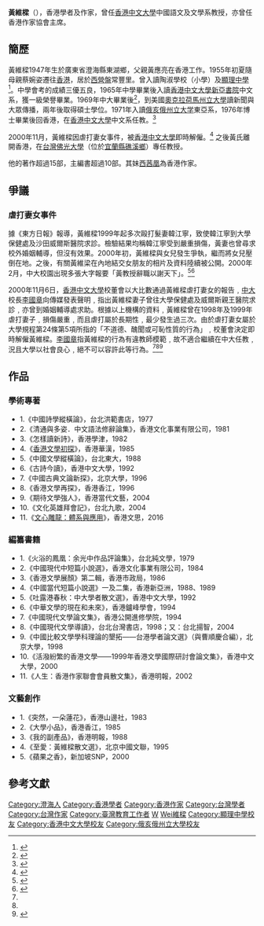 {{Infobox_officeholder
| name = 黃維樑
| image name =
| width = 
| now = 香港學者
| period = 
| Sex = 男
| party =
| Native place = [[廣東|廣東]][[澄海|澄海]]
| date of birth = {{Birth date and age|1947|10|19}}
| place of birth = {{ROC-1928}}[[廣東|廣東]][[澄海|澄海]]
| spouse = 韓江寧
| children = 黃淑珊、黃志祥
| parents = 黃應亮、蔡婉姿
| relatives = [[西茜凰|西茜凰]]（妹）
| educate = 
*美國[[俄亥俄州立大學|俄亥俄州立大學]]東亞語文系博士
*[[香港中文大學|香港中文大學]]中文系學士 
| past = 
*臺灣[[佛光大學|佛光大學]]文學系教授
*香港中文大學中文系講師、高級講師、教授
*[[臺灣國立中山大學|臺灣國立中山大學]]外文所客座教授
*美國Macalester College韓福瑞講座客座教授 
*美國University of Wisconsin客座副教授
}}
'''黃維樑'''（{{bd|1947年|10月19日|||catIdx=Huang黃維樑}}），香港學者及作家，曾任[[香港中文大學|香港中文大學]]中國語文及文學系教授，亦曾任香港作家協會主席。

== 簡歷 ==
黃維樑1947年生於廣東省澄海縣東湖鄉，父親黃應亮在香港工作。1955年初夏隨母親蔡婉姿遷往[[香港|香港]]，居於[[西營盤|西營盤]]常豐里。曾入讀陶淑學校（小學）及[[顯理中學|顯理中學]]<ref>{{cite web |url=https://commons.ln.edu.hk/oh_cca/5/ |title=中國當代作家口述歷史計劃 黃維樑 |last= |first= |date=1995-02-05|website= |publisher=香港嶺南大學 |access-date=2019-05-22|quote=}}</ref>。中學會考的成績三優五良，1965年中學畢業後入讀[[香港中文大學|香港中文大學]][[新亞書院|新亞書院]]中文系，獲一級榮譽畢業。1969年中大畢業後<ref>{{cite news |title=中文大學應屆 畢業學生題名 |url=https://mmis.hkpl.gov.hk/coverpage/-/coverpage/view?_coverpage_WAR_mmisportalportlet_hsf=%E7%95%A2%E6%A5%AD%E5%85%B8%E7%A6%AE&p_r_p_-1078056564_c=QF757YsWv59f%2BqmPwqsIkPFheWB6hLBZ&_coverpage_WAR_mmisportalportlet_o=30&_coverpage_WAR_mmisportalportlet_actual_q=%28%20verbatim_dc.collection%3A%28%22Old%5C%20HK%5C%20Newspapers%22%29%20%29%20AND+%28%20%28%20allTermsMandatory%3A%28true%29%20OR+all_dc.title%3A%28%E7%95%A2%E6%A5%AD%E5%85%B8%E7%A6%AE%29%20OR+all_dc.creator%3A%28%E7%95%A2%E6%A5%AD%E5%85%B8%E7%A6%AE%29%20OR+all_dc.contributor%3A%28%E7%95%A2%E6%A5%AD%E5%85%B8%E7%A6%AE%29%20OR+all_dc.subject%3A%28%E7%95%A2%E6%A5%AD%E5%85%B8%E7%A6%AE%29%20OR+fulltext%3A%28%E7%95%A2%E6%A5%AD%E5%85%B8%E7%A6%AE%29%20OR+all_dc.description%3A%28%E7%95%A2%E6%A5%AD%E5%85%B8%E7%A6%AE%29%20%29%20%29&_coverpage_WAR_mmisportalportlet_sort_field=dc.publicationdate_bsort&_coverpage_WAR_mmisportalportlet_sort_order=desc&_coverpage_WAR_mmisportalportlet_filter=dc.publicationdate_dt%3A%5B1960-01-01T00%3A00%3A00Z+TO+1969-12-31T15%3A59%3A59Z%5D |page=15 |language= |publisher=華僑日報 | date=1969-10-08 |accessdate=2022-03-30 |quote= }}</ref>，到美國[[奧克拉荷馬州立大學|奧克拉荷馬州立大學]]讀新聞與大眾傳播，兩年後取得碩士學位。1971年入讀[[俄亥俄州立大学|俄亥俄州立大学]]東亞系，1976年博士畢業後回香港，在[[香港中文大學|香港中文大學]]中文系任教。<ref>{{cite web |url=http://commons.ln.edu.hk/oh_cca/5/ |title=中國當代作家口述歷史計劃：黃維樑 |date=1995-02-05}}</ref>

2000年11月，黃維樑因虐打妻女事件，被[[香港中文大學|香港中文大學]]即時解僱。<ref name="std001107">{{cite news |url=http://std.stheadline.com/archive/fullstory.asp?andor=or&year1=2000&month1=11&day1=7&year2=2000&month2=11&day2=7&category=all&id=20001107a05&keyword1=&keyword2= |title=打老婆可恥，中大即炒黃維樑 |publisher=星島日報 |date=2000-11-07}}</ref> 之後黃氏離開香港，在[[台灣|台灣]][[佛光大學|佛光大學]]（位於[[宜蘭縣|宜蘭縣]][[礁溪鄉|礁溪鄉]]）專任教授。

他的著作超過15部，主編書超過10部。其妹[[西茜凰|西茜凰]]為香港作家。

==爭議==
===虐打妻女事件===
據《東方日報》報導，黃維樑1999年起多次毆打髮妻韓江寧，致使韓江寧到大學保健處及沙田威爾斯醫院求診。檢驗結果均稱韓江寧受到嚴重損傷，黃妻也曾尋求校外婚姻輔導，但沒有效果。2000年初，黃維樑與女兒發生爭執，繼而將女兒壓倒在地。之後，有關黃維梁在內地結交女朋友的相片及資料陸續被公開。2000年2月，中大校園出現多張大字報要「黃教授辭職以謝天下」。<ref name="ms001110">{{cite news |url=https://market.cloud.edu.tw/content/senior/chinese/tc_md/report/r2/rp2_1110.htm |title=香港中大解聘虐打妻女教授黃維樑 |publisher=民生報  |date=2000-11-10 }}</ref><ref>{{cite news |url=http://news.sina.com.cn/society/2000-2-4/59521.html |title=一教授涉嫌虐打妻女 學生要求其辭職謝天下 |publisher=南方都市報  |date=2000-02-04 }}</ref> 

2000年11月6日，[[香港中文大學|香港中文大學]]校董會以大比數通過黃維樑虐打妻女的報告﹐[[香港中文大學|中大]]校長[[李國章|李國章]]向傳媒發表聲明﹐指出黃維樑妻子曾往大學保健處及威爾斯親王醫院求診﹐亦曾到婚姻輔導處求助。根據以上機構的資料﹐黃維樑曾在1998年及1999年虐打妻子﹐損傷嚴重﹐而且虐打屬於長期性﹐最少發生過三次。由於虐打妻女屬於大學規程第24條第5項所指的「不道德、醜聞或可恥性質的行為」﹐校董會決定即時解僱黃維樑。[[李國章|李國章]]指黃維樑的行為有違教師模範﹐故不適合繼續在中大任教﹐況且大學以社會良心﹐絕不可以容許此等行為。<ref name="std001107" /><ref name="ms001110" /><ref>{{cite news |url=http://bma.singtao.com/archive/fullstory.asp?andor=or&year1=2000&month1=11&day1=7&year2=2000&month2=11&day2=7&category=all&id=20001107a06&keyword1=&keyword2= |title=黃維樑昨仍想挽狂瀾 |publisher=星島日報 |date=2000-11-07 }}{{Dead link|date=2020年1月 |bot=InternetArchiveBot |fix-attempted=yes }}</ref>

== 作品 ==
=== 學術專著 ===
*1.《中國詩學縱橫論》，台北洪範書店，1977
*2.《清通與多姿．中文語法修辭論集》，香港文化事業有限公司，1981
*3.《怎樣讀新詩》，香港學津，1982
*4.《[https://www.facebook.com/mybookroom/photos/pcb.4325717330804784/4325713220805195 香港文學初探]》，香港華漢，1985
*5.《中國文學縱橫論》，台北東大，1988
*6.《古詩今讀》，香港中文大學，1992
*7.《中國古典文論新探》，北京大學，1996
*8.《香港文學再探》，香港香江，1996
*9.《期待文學強人》，香港當代文藝，2004
*10.《文化英雄拜會記》，台北九歌，2004
*11.《[[文心雕龍：體系與應用|文心雕龍：體系與應用]]》，香港文思，2016

=== 編纂書籍 ===
*1.《火浴的鳳凰：余光中作品評論集》，台北純文學，1979
*2.《中國現代中短篇小說選》，香港文化事業有限公司，1984
*3.《香港文學展顏》第二輯，香港市政局，1986
*4.《中國當代短篇小說選》一及二集，香港新亞洲，1988、1989
*5.《吐露港春秋：中大學者散文選》，香港中文大學，1992
*6.《中華文學的現在和未來》，香港鑪峰學會，1994
*7.《中國現代文學論文集》，香港公開進修學院，1994
*8.《中國現代文學導讀》，台北台灣書店，1998；又：台北揚智，2004
*9.《中國比較文學學科理論的墾拓――台港學者論文選》（與曹順慶合編），北京大學，1998
*10.《活潑紛繁的香港文學――1999年香港文學國際研討會論文集》，香港中文大學，2000
*11.《人生：香港作家聯會會員散文集》，香港明報，2002

=== 文藝創作 === 
*1.《突然，一朵蓮花》，香港山邊社，1983
*2.《大學小品》，香港香江，1985
*3.《我的副產品》，香港明報，1988
*4.《至愛：黃維樑散文選》，北京中國文聯，1995
*5.《蘋果之香》，新加坡SNP，2000

== 參考文獻 ==
{{Reflist}}

{{DEFAULTSORT:Huang黃維樑}}
[[Category:澄海人|Category:澄海人]]
[[Category:香港學者|Category:香港學者]]
[[Category:香港作家|Category:香港作家]]
[[Category:台灣學者|Category:台灣學者]]
[[Category:台灣作家|Category:台灣作家]]
[[Category:臺灣教育工作者|Category:臺灣教育工作者]]
[[Category:佛光大學教授|W]]
[[Category:黃姓|Wei維樑]]
[[Category:顯理中學校友|Category:顯理中學校友]]
[[Category:香港中文大學校友|Category:香港中文大學校友]]
[[Category:俄亥俄州立大學校友|Category:俄亥俄州立大學校友]]